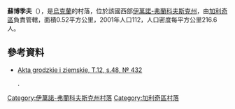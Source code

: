 {{coord|49|11|10|N|24|34|32|E|scale:30000|display=title}}

'''蘇博季夫'''（{{lang-uk|Суботів}}），是[[烏克蘭|烏克蘭]]的村落，位於該國西部[[伊萬諾-弗蘭科夫斯克州|伊萬諾-弗蘭科夫斯克州]]，由[[加利奇區_(烏克蘭)|加利奇區]]負責管轄，面積0.52平方公里，2001年人口112，人口密度每平方公里216.6人。

==參考資料==
*[http://polona.pl/item/665606/34/ Akta grodzkie i ziemskie, T.12, s.48, № 432] {{Wayback|url=http://polona.pl/item/665606/34/ |date=20151222111405 }}</ref>.

{{DEFAULTSORT:Суботів}}
[[Category:伊萬諾-弗蘭科夫斯克州村落|Category:伊萬諾-弗蘭科夫斯克州村落]]
[[Category:加利奇區村落|Category:加利奇區村落]]


{{IvanoFrankivsk-geo-stub}}
